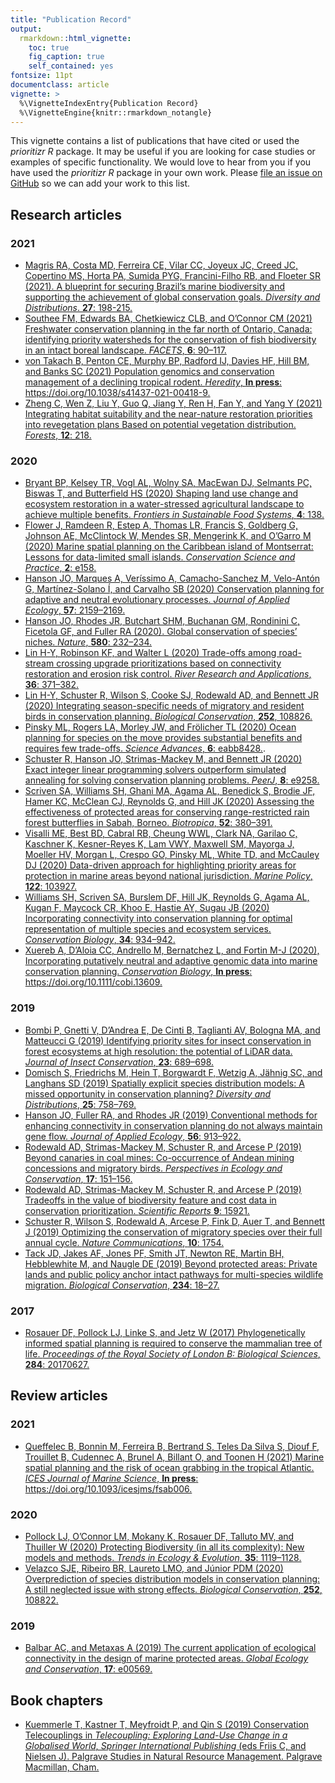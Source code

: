 ```yaml
---
title: "Publication Record"
output:
  rmarkdown::html_vignette:
    toc: true
    fig_caption: true
    self_contained: yes
fontsize: 11pt
documentclass: article
vignette: >
  %\VignetteIndexEntry{Publication Record}
  %\VignetteEngine{knitr::rmarkdown_notangle}
---
```


This vignette contains a list of publications that have cited or used the _prioritizr R_ package. It may be useful if you are looking for case studies or examples of specific functionality. We would love to hear from you if you have used the _prioritizr R_ package in your own work. Please [file an issue on GitHub](https://github.com/prioritizr/prioritizr/issues/new) so we can add your work to this list.

## Research articles

### 2021

* [Magris RA, Costa MD, Ferreira CE, Vilar CC, Joyeux JC, Creed JC, Copertino MS, Horta PA, Sumida PYG, Francini-Filho RB, and Floeter SR (2021). A blueprint for securing Brazil's marine biodiversity and supporting the achievement of global conservation goals. _Diversity and Distributions_. **27**: 198-215.](https://doi.org/10.1111/ddi.13183)
* [Southee FM, Edwards BA, Chetkiewicz CLB, and O'Connor CM (2021) Freshwater conservation planning in the far north of Ontario, Canada: identifying priority watersheds for the conservation of fish biodiversity in an intact boreal landscape. _FACETS_, **6**: 90--117.](https://doi.org/10.1139/facets-2020-0015)
* [von Takach B, Penton CE, Murphy BP, Radford IJ, Davies HF, Hill BM, and Banks SC (2021) Population genomics and conservation management of a declining tropical rodent. _Heredity_, **In press**: https://doi.org/10.1038/s41437-021-00418-9.](https://doi.org/10.1038/s41437-021-00418-9)
* [Zheng C, Wen Z, Liu Y, Guo Q, Jiang Y, Ren H, Fan Y, and Yang Y (2021) Integrating habitat suitability and the near-nature restoration priorities into revegetation plans Based on potential vegetation distribution. _Forests_, **12**: 218.](https://doi.org/10.3390/f12020218)

### 2020
* [Bryant BP, Kelsey TR, Vogl AL, Wolny SA, MacEwan DJ, Selmants PC, Biswas T, and Butterfield HS (2020) Shaping land use change and ecosystem restoration in a water-stressed agricultural landscape to achieve multiple benefits. _Frontiers in Sustainable Food Systems_, **4**: 138.](https://doi.org/10.3389/fsufs.2020.00138)
* [Flower J, Ramdeen R, Estep A, Thomas LR, Francis S, Goldberg G, Johnson AE, McClintock W, Mendes SR, Mengerink K, and O'Garro M (2020) Marine spatial planning on the Caribbean island of Montserrat: Lessons for data-limited small islands. _Conservation Science and Practice_, **2**: e158.](https://doi.org/10.1111/csp2.158)
* [Hanson JO, Marques A, Ver&#237;ssimo A, Camacho-Sanchez M, Velo-Ant&#243;n G, Mart&#237;nez-Solano &#205;, and Carvalho SB (2020) Conservation planning for adaptive and neutral evolutionary processes. _Journal of Applied Ecology_, **57**: 2159--2169.](https://doi.org/10.1111/1365-2664.13718)
* [Hanson JO, Rhodes JR, Butchart SHM, Buchanan GM, Rondinini C, Ficetola GF, and Fuller RA (2020). Global conservation of species' niches. _Nature_, **580**: 232--234.](https://doi.org/10.1038/s41586-020-2138-7)
* [Lin H-Y, Robinson KF, and Walter L (2020) Trade-offs among road-stream crossing upgrade prioritizations based on connectivity restoration and erosion risk control. _River Research and Applications_, **36**: 371--382.](https://doi.org/10.1002/rra.3593)
* [Lin H-Y, Schuster R, Wilson S, Cooke SJ, Rodewald AD, and Bennett JR (2020) Integrating season-specific needs of migratory and resident birds in conservation planning. _Biological Conservation_, **252**, 108826.](https://doi.org/10.1016/j.biocon.2020.108826)
* [Pinsky ML, Rogers LA, Morley JW, and Fr&#246;licher TL (2020) Ocean planning for species on the move provides substantial benefits and requires few trade-offs. _Science Advances_, **6**: eabb8428.](https://doi.org/10.1126/sciadv.abb8428).
* [Schuster R, Hanson JO, Strimas-Mackey M, and Bennett JR (2020) Exact integer linear programming solvers outperform simulated annealing for solving conservation planning problems. _PeerJ_, **8**: e9258.](https://doi.org/10.7717/peerj.9258)
* [Scriven SA, Williams SH, Ghani MA, Agama AL, Benedick S, Brodie JF, Hamer KC, McClean CJ, Reynolds G, and Hill JK (2020) Assessing the effectiveness of protected areas for conserving range-restricted rain forest butterflies in Sabah, Borneo. _Biotropica_, **52**: 380--391.](https://doi.org/10.1111/btp.12708)
* [Visalli ME, Best BD, Cabral RB, Cheung WWL, Clark NA, Garilao C, Kaschner K, Kesner-Reyes K, Lam VWY, Maxwell SM, Mayorga J, Moeller HV, Morgan L, Crespo GO, Pinsky ML, White TD, and McCauley DJ (2020) Data-driven approach for highlighting priority areas for protection in marine areas beyond national jurisdiction. _Marine Policy_, **122**: 103927.](https://doi.org/10.1016/j.marpol.2020.103927)
* [Williams SH, Scriven SA, Burslem DF, Hill JK, Reynolds G, Agama AL, Kugan F, Maycock CR, Khoo E, Hastie AY, Sugau JB (2020) Incorporating connectivity into conservation planning for optimal representation of multiple species and ecosystem services. _Conservation Biology_, **34**: 934--942.](https://doi.org/10.1111/cobi.13450)
* [Xuereb A, D'Aloia CC, Andrello M, Bernatchez L, and Fortin M-J (2020), Incorporating putatively neutral and adaptive genomic data into marine conservation planning. _Conservation Biology_, **In press**: https://doi.org/10.1111/cobi.13609.](https://doi.org/10.1111/cobi.13609)

### 2019
* [Bombi P, Gnetti V, D'Andrea E, De Cinti B, Taglianti AV, Bologna MA, and Matteucci G (2019) Identifying priority sites for insect conservation in forest ecosystems at high resolution: the potential of LiDAR data. _Journal of Insect Conservation_, **23**: 689--698.](https://doi.org/10.1007/s10841-019-00162-w)
* [Domisch S, Friedrichs M, Hein T, Borgwardt F, Wetzig A, J&auml;hnig SC, and Langhans SD (2019) Spatially explicit species distribution models: A missed opportunity in conservation planning? _Diversity and Distributions_, **25**: 758--769.](https://doi.org/10.1111/ddi.12891)
* [Hanson JO, Fuller RA, and Rhodes JR (2019) Conventional methods for enhancing connectivity in conservation planning do not always maintain gene flow. _Journal of Applied Ecology_, **56**: 913--922.](https://doi.org/10.1111/1365-2664.13315)
* [Rodewald AD, Strimas-Mackey M, Schuster R, and Arcese P (2019) Beyond canaries in coal mines: Co-occurrence of Andean mining concessions and migratory birds. _Perspectives in Ecology and Conservation_, **17**: 151--156.](https://doi.org/10.1016/j.pecon.2019.08.002)
* [Rodewald AD, Strimas-Mackey M, Schuster R, and Arcese P (2019) Tradeoffs in the value of biodiversity feature and cost data in conservation prioritization. _Scientific Reports_ **9**: 15921.](https://doi.org/10.1038/s41598-019-52241-2)
* [Schuster R, Wilson S, Rodewald A, Arcese P, Fink D, Auer T, and Bennett J (2019) Optimizing the conservation of migratory species over their full annual cycle. _Nature Communications_, **10**: 1754.](https://doi.org/10.1038/s41467-019-09723-8)
* [Tack JD, Jakes AF, Jones PF, Smith JT, Newton RE, Martin BH, Hebblewhite M, and Naugle DE (2019) Beyond protected areas: Private lands and public policy anchor intact pathways for multi-species wildlife migration. _Biological Conservation_, **234**: 18--27.](https://doi.org/10.1016/j.biocon.2019.03.017)

### 2017
* [Rosauer DF, Pollock LJ, Linke S, and Jetz W (2017) Phylogenetically informed spatial planning is required to conserve the mammalian tree of life. _Proceedings of the Royal Society of London B: Biological Sciences_, **284**: 20170627.](https://dx.doi.org/10.1098/rspb.2017.0627)

## Review articles

### 2021

* [Queffelec B, Bonnin M, Ferreira B, Bertrand S, Teles Da Silva S, Diouf F,  Trouillet B, Cudennec A, Brunel A, Billant O, and Toonen H (2021) Marine spatial planning and the risk of ocean grabbing in the tropical Atlantic. _ICES Journal of Marine Science_, **In press**: https://doi.org/10.1093/icesjms/fsab006.](https://doi.org/10.1093/icesjms/fsab006)

### 2020
* [Pollock LJ, O'Connor LM, Mokany K, Rosauer DF, Talluto MV, and Thuiller W (2020) Protecting Biodiversity (in all its complexity): New models and methods. _Trends in Ecology & Evolution_, **35**: 1119--1128.](https://doi.org/10.1016/j.tree.2020.08.015)
* [Velazco SJE, Ribeiro BR, Laureto LMO, and J&uacute;nior PDM (2020) Overprediction of species distribution models in conservation planning: A still neglected issue with strong effects. _Biological Conservation_, **252**, 108822.](https://doi.org/10.1016/j.biocon.2020.108822)

### 2019
* [Balbar AC, and Metaxas A (2019) The current application of ecological connectivity in the design of marine protected areas. _Global Ecology and Conservation_, **17**: e00569.](https://doi.org/10.1016/j.gecco.2019.e00569)

## Book chapters

* [Kuemmerle T, Kastner T, Meyfroidt P, and Qin S (2019) Conservation Telecouplings in _Telecoupling: Exploring Land-Use Change in a Globalised World, Springer International Publishing_ (eds Friis C, and Nielsen J). Palgrave Studies in Natural Resource Management. Palgrave Macmillan, Cham.](https://doi.org/10.1007/978-3-030-11105-2_15)

